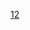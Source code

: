 {{Wikisource|聖經 (和合本)/啟示錄#第十二章|《启示录》第12章（和合本）}}
{{Commonscat|Woman of the Apocalypse|《启示录》第12章中的妇人}}
{{Catmore}}

[[Category:启示录章节|12]]